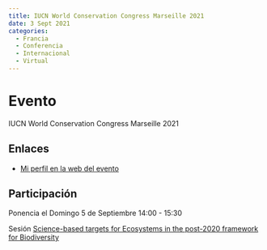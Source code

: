 ```yaml
---
title: IUCN World Conservation Congress Marseille 2021
date: 3 Sept 2021
categories:
  - Francia
  - Conferencia
  - Internacional
  - Virtual
---
```


# Evento

IUCN World Conservation Congress Marseille 2021

## Enlaces

- [Mi perfil en la web del evento](https://www.iucncongress2020.org/programme/speakers/jose-rafael-ferrer-paris)

## Participación

Ponencia el Domingo 5 de Septiembre	14:00 - 15:30

Sesión [Science-based targets for Ecosystems in the post-2020 framework for Biodiversity](https://www.iucncongress2020.org/programme/official-programme/session-43345)

